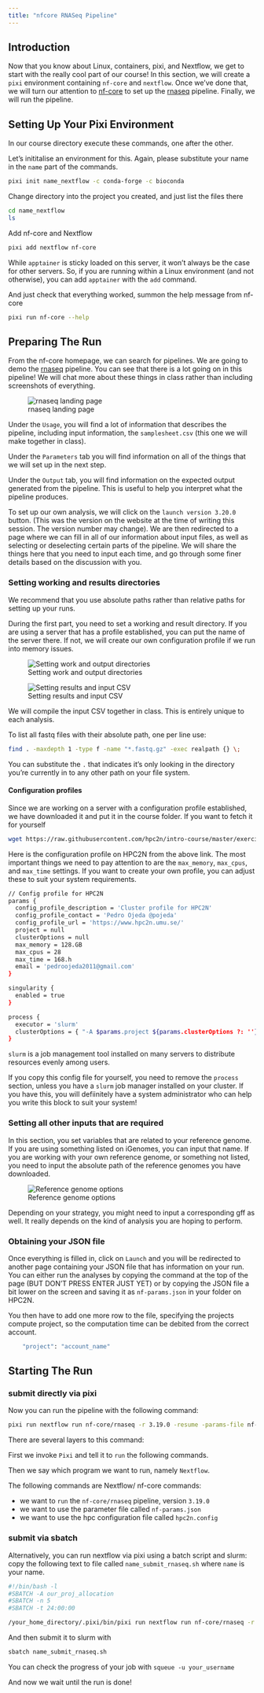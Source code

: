 ```yaml
---
title: "nfcore RNASeq Pipeline"
---
```


## Introduction

Now that you know about Linux, containers, pixi, and Nextflow, we get to start with the really cool part of our course! In this section, we will create a `pixi` environment containing `nf-core` and `nextflow`. Once we've done that, we will turn our attention to [nf-core](https://nf-co.re) to set up the [rnaseq](https://nf-co.re/rnaseq/3.18.0/) pipeline. Finally, we will run the pipeline.

## Setting Up Your Pixi Environment

In our course directory execute these commands, one after the other.

Let's inititalise an environment for this. Again, please substitute your name in the `name` part of the commands.

```.bash
pixi init name_nextflow -c conda-forge -c bioconda
```

Change directory into the project you created, and just list the files there

```.bash
cd name_nextflow
ls
```

Add nf-core and Nextflow

```.bash
pixi add nextflow nf-core
```

::: {.callout-note collapse="true"}
While `apptainer` is sticky loaded on this server, it won't always be the case for other servers. So, if you are running within a Linux environment (and not otherwise), you can add `apptainer` with the `add` command. 
:::

And just check that everything worked, summon the help message from nf-core

```.bash
pixi run nf-core --help
```

## Preparing The Run

From the nf-core homepage, we can search for pipelines. We are going to demo the [rnaseq](https://nf-co.re/rnaseq/3.20.0) pipeline. You can see that there is a lot going on in this pipeline! We will chat more about these things in class rather than including screenshots of everything.

![rnaseq landing page](figures/rnaseq_landing_page.png)

Under the `Usage`, you will find a lot of information that describes the pipeline, including input information, the `samplesheet.csv` (this one we will make together in class).

Under the `Parameters` tab you will find information on all of the things that we will set up in the next step. 

Under the `Output` tab, you will find information on the expected output generated from the pipeline. This is useful to help you interpret what the pipeline produces.

To set up our own analysis, we will click on the `launch version 3.20.0` button. (This was the version on the website at the time of writing this session. The version number may change). We are then redirected to a page where we can fill in all of our information about input files, as well as selecting or deselecting certain parts of the pipeline. We will share the things here that you need to input each time, and go through some finer details based on the discussion with you.

### Setting working and results directories

::: {.callout-important}

We recommend that you use absolute paths rather than relative paths for setting up your runs.

:::

During the first part, you need to set a working and result directory. If you are using a server that has a profile established, you can put the name of the server there. If not, we will create our own configuration profile if we run into memory issues. 

![Setting work and output directories](figures/rnaseq_setup1.png)

![Setting results and input CSV](figures/rnaseq_setup2.png)

We will compile the input CSV together in class. This is entirely unique to each analysis.

::: {.callout-tip collapse="true"}

To list all fastq files with their absolute path, one per line use: 

```.bash
find . -maxdepth 1 -type f -name "*.fastq.gz" -exec realpath {} \;
```

You can substitute the `.` that indicates it's only looking in the directory you're currently in to any other path on your file system.

:::

#### Configuration profiles 

Since we are working on a server with a configuration profile established, we have downloaded it and put it in the course folder. If you want to fetch it for yourself

```.bash
wget https://raw.githubusercontent.com/hpc2n/intro-course/master/exercises/NEXTFLOW/INTERACTIVE/hpc2n.config
```

Here is the configuration profile on HPC2N from the above link. The most important things we need to pay attention to are the `max_memory`, `max_cpus`, and `max_time` settings. If you want to create your own profile, you can adjust these to suit your system requirements.

```.bash
// Config profile for HPC2N
params {
  config_profile_description = 'Cluster profile for HPC2N'
  config_profile_contact = 'Pedro Ojeda @pojeda'
  config_profile_url = 'https://www.hpc2n.umu.se/'
  project = null
  clusterOptions = null
  max_memory = 128.GB
  max_cpus = 28
  max_time = 168.h
  email = 'pedroojeda2011@gmail.com'
}

singularity {
  enabled = true
}

process {
  executor = 'slurm'
  clusterOptions = { "-A $params.project ${params.clusterOptions ?: ''}" }
}
```

::: {.callout-note}

`slurm` is a job management tool installed on many servers to distribute resources evenly among users.

:::

::: {.callout-note}

If you copy this config file for yourself, you need to remove the `process` section, unless you have a `slurm` job manager installed on your cluster. If you have this, you will defiinitely have a system administrator who can help you write this block to suit your system!

:::

### Setting all other inputs that are required

In this section, you set variables that are related to your reference genome. If you are using something listed on iGenomes, you can input that name. If you are working with your own reference genome, or something not listed, you need to input the absolute path of the reference genomes you have downloaded.

![Reference genome options](figures/rnaseq_setup3.png)

Depending on your strategy, you might need to input a corresponding gff as well. It really depends on the kind of analysis you are hoping to perform.

### Obtaining your JSON file

Once everything is filled in, click on `Launch` and you will be redirected to another page containing your JSON file that has information on your run. You can either run the analyses by copying the command at the top of the page (BUT DON'T PRESS ENTER JUST YET) or by copying the JSON file a bit lower on the screen and saving it as `nf-params.json` in your folder on HPC2N.

You then have to add one more row to the file, specifying the projects compute project, so the computation time can be debited from the correct account. 

```.bash
    "project": "account_name"
```

## Starting The Run

### submit directly via pixi

Now you can run the pipeline with the following command:

```.bash
pixi run nextflow run nf-core/rnaseq -r 3.19.0 -resume -params-file nf-params.json -c hpc2n.config
```

There are several layers to this command: 

First we invoke `Pixi` and tell it to `run` the following commands.

Then we say which program we want to run, namely `Nextflow`. 

The following commands are Nextflow/ nf-core commands:

- we want to `run` the `nf-core/rnaseq` pipeline, version `3.19.0`
- we want to use the parameter file called `nf-params.json`
- we want to use the hpc configuration file called `hpc2n.config`

### submit via sbatch

Alternatively, you can run nextflow via pixi using a batch script and slurm: copy the following text to file called `name_submit_rnaseq.sh` where `name` is your name. 

```.bash
#!/bin/bash -l
#SBATCH -A our_proj_allocation
#SBATCH -n 5
#SBATCH -t 24:00:00

/your_home_directory/.pixi/bin/pixi run nextflow run nf-core/rnaseq -r 3.19.0 -params-file /your_path/nf-params.json
```

And then submit it to slurm with 

```.bash
sbatch name_submit_rnaseq.sh
```

You can check the progress of your job with `squeue -u your_username`

And now we wait until the run is done!